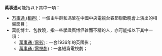'''萬事通'''可能指以下其中一項：
* [[万事通_(相声)|万事通 (相声)]]：一個由牛群和馮鞏在中國中央電視台春節聯歡晚會上演出的相聲節目；
* 萬能博士、包教曉，指一些學識廣博但雜而不精的人，亦可能指以下其中一項：
**[[萬事通_(電影)|萬事通 (電影)]]：一套1936年的英國影；
**[[萬事通_(電視劇)|萬事通 (電視劇)]]：一套短篇電視劇；

{{Disambig|cat=三字消歧义}}